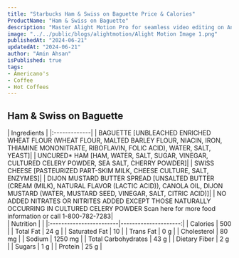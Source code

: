 ```yaml
---
title: "Starbucks Ham & Swiss on Baguette Price & Calories"
ProductName: "Ham & Swiss on Baguette" 
description: "Master Alight Motion Pro for seamless video editing on Android, iOS, and Tablets with our ultimate guide, unlocking advanced features and elevating your skills in 2024!"
image: "../../public/blogs/alightmotion/Alight Motion Image 1.png"
publishedAt: "2024-06-21"
updatedAt: "2024-06-21"
author: "Amin Ahsan"
isPublished: true
tags:
- Americano's
- Coffee
- Hot Coffees   
---
```


 
## Ham & Swiss on Baguette 
  
<div className="tables-container">
  <div className="table-wrapper">
    | Ingredients  |  
    |:-------------|
    | BAGUETTE [UNBLEACHED ENRICHED WHEAT FLOUR (WHEAT FLOUR, MALTED BARLEY FLOUR, NIACIN, IRON, THIAMINE MONONITRATE, RIBOFLAVIN, FOLIC ACID), WATER, SALT, YEAST]|
    | UNCURED* HAM [HAM, WATER, SALT, SUGAR, VINEGAR, CULTURED CELERY POWDER, SEA SALT, CHERRY POWDER]|
    | SWISS CHEESE [PASTEURIZED PART-SKIM MILK, CHEESE CULTURE, SALT, ENZYMES]|
    | DIJON MUSTARD BUTTER SPREAD [UNSALTED BUTTER (CREAM (MILK), NATURAL FLAVOR (LACTIC ACID)), CANOLA OIL, DIJON MUSTARD (WATER, MUSTARD SEED, VINEGAR, SALT, CITRIC ACID)]|
    | NO ADDED NITRATES OR NITRITES ADDED EXCEPT THOSE NATURALLY OCCURRING IN CULTURED CELERY POWDER Scan here for more food information or call 1-800-782-7283|
  </div>
  <div className="table-wrapper">
    | Nutrition               |                      |  
    |:------------------------|---------------------:|
    | Calories                | 500                  |
    | Total Fat               | 24 g                 |
    | Saturated Fat           | 10                   |
    | Trans Fat               | 0 g                |
    | Cholesterol             | 80 mg                |
    | Sodium                  | 1250 mg               |
    | Total Carbohydrates     | 43 g                 |
    | Dietary Fiber           | 2 g                  |
    | Sugars                  | 1 g                  |
    | Protein                 | 25   g                 |
  </div>
</div>
<style jsx>{`
  .tables-container {
    display: flex;
    flex-direction: row;
    gap: 30px;
  }
  .table-wrapper {
    width: 500px; /* Adjust as needed */
  }
  @media (max-width: 768px) {
    .tables-container {
      flex-direction: column;
      gap: 0px; /* Adjust as needed */
    }
    .table-wrapper {
      width: 100%; /* Adjust as needed */
    }
  }
`}</style>
